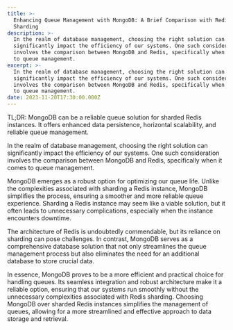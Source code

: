 ```yaml
---
title: >-
  Enhancing Queue Management with MongoDB: A Brief Comparison with Redis
  Sharding
description: >-
  In the realm of database management, choosing the right solution can
  significantly impact the efficiency of our systems. One such consideration
  involves the comparison between MongoDB and Redis, specifically when it comes
  to queue management.
excerpt: >-
  In the realm of database management, choosing the right solution can
  significantly impact the efficiency of our systems. One such consideration
  involves the comparison between MongoDB and Redis, specifically when it comes
  to queue management.
date: 2023-11-20T17:30:00.000Z
---
```



TL;DR: MongoDB can be a reliable queue solution for sharded Redis instances. It offers enhanced data persistence, horizontal scalability, and reliable queue management.

In the realm of database management, choosing the right solution can significantly impact the efficiency of our systems. One such consideration involves the comparison between MongoDB and Redis, specifically when it comes to queue management.

MongoDB emerges as a robust option for optimizing our queue life. Unlike the complexities associated with sharding a Redis instance, MongoDB simplifies the process, ensuring a smoother and more reliable queue experience. Sharding a Redis instance may seem like a viable solution, but it often leads to unnecessary complications, especially when the instance encounters downtime.

The architecture of Redis is undoubtedly commendable, but its reliance on sharding can pose challenges. In contrast, MongoDB serves as a comprehensive database solution that not only streamlines the queue management process but also eliminates the need for an additional database to store crucial data.

In essence, MongoDB proves to be a more efficient and practical choice for handling queues. Its seamless integration and robust architecture make it a reliable option, ensuring that our systems run smoothly without the unnecessary complexities associated with Redis sharding. Choosing MongoDB over sharded Redis instances simplifies the management of queues, allowing for a more streamlined and effective approach to data storage and retrieval.
